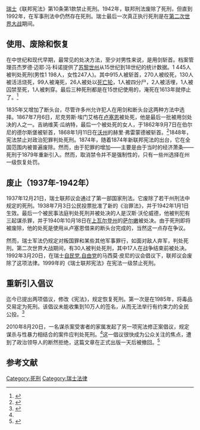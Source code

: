 [[瑞士|瑞士]]《联邦宪法》第10条第1款禁止死刑。1942年，联邦刑法废除了死刑，但直到1992年，在军事刑法中仍然存在死刑。瑞士最后一次真正执行死刑是在[[第二次世界大战|第二次世界大战]]期间。

== 使用、废除和恢复 ==
在中世纪和现代早期，最常见的处决方法，至少对男性来说，是用剑斩首。档案管理员杰罗德·迈耶·冯·科诺提供了[[苏黎世州|苏黎世州]]从15世纪到18世纪的统计数据。1 445人被判处死刑(男性1 198人，女性247人)。其中915人被斩首，270人被绞死，130人被活活烧死，99人被淹死，26人被处以[[死亡轮|死亡轮]]，1人被四分尸，2人被活埋，1人被囚禁至死，1人被刺穿。最后三种死刑都是在15世纪使用的，淹死在1613年就停止了。<ref>{{cite book|last=von Knonau|first=Gerold Meyer|pages=334–335|url=https://books.google.com/books?id=4xRMAAAAYAAJ|title=Der canton Zürich, historisch-geographisch-statistisch geschildert von den ältesten zeiten bis auf die gegenwart: Ein hand- und hausbuch für jedermann, Zweiter Band|year=1846|publisher=Bei Huber und compagnie|location=St.Gallen and Bern}}</ref>

1835年又增加了断头台，尽管许多州允许犯人在用剑和断头台这两种方法中选择。1867年7月6日，尼克劳斯·埃门艾格在[[卢塞恩|卢塞恩]]被处死，他是最后一批被用剑处决的人之一。吉纳维芙·瓜纳特，最后一个被处死的女人，于1862年9月7日在伯尔尼的德尔斯堡被斩首，1868年1月11日在[[沃州|沃州]]的赫里·弗雷蒙德被斩首。<ref>{{Cite web |url=http://www.capitalpunishmentuk.org/eurofem.html |title=存档副本 |access-date=2021-01-03 |archive-date=2020-11-07 |archive-url=https://web.archive.org/web/20201107223741/http://www.capitalpunishmentuk.org/eurofem.html |dead-url=no }}</ref>1848年，宪法禁止对政治犯罪判处死刑。1874年，随着1874年新联邦宪法的出台，它在全国范围内被普遍废除。然而，由于犯罪的增加——主要是由于当时的经济萧条——死刑于1879年重新引入。然而，取消禁令并不是强制性的，只有一些州选择在州一级恢复处罚。

== 废止（1937年-1942年） ==
1937年12月21日，瑞士联邦议会通过了第一部国家刑法。它废除了若干州刑法中规定的死刑。1938年7月3日公民投票批准了新的《治罪法》，并于1942年1月1日生效。最后一个被民事法庭判处死刑并被处决的人是汉斯·沃伦威德，他被判犯有三起谋杀罪，并于1940年10月18日在[[上瓦尔登州|上瓦尔登州]]的[[萨尔嫩|萨尔嫩]]被处决。由于死刑即将被废除，他的处死是使用从卢塞恩借来的断头台完成的，当然这一点存在争议。

然而，瑞士军法仍规定对叛国罪和某些其他军事罪行，如面对敌人弃军，判处死刑。第二次世界大战期间，有30人被判处死刑，其中17人在战争结束前被处决。1992年3月20日，在瑞士[[自民党.自由党|自民党.自由党]]的马西莫·皮尼的议会倡议下，联邦议会废除了这项法律。1999年的《瑞士联邦宪法》在宪法一级禁止死刑。
== 重新引入倡议 ==
迄今已提出两项倡议，修改《宪法》，规定恢复死刑。第一次是在1985年，将毒品交易定为死刑。该倡议未能收集到10万人的签名，从而无法举行有约束力的全民公投。<ref name="swissinfo 24 August 2010">{{cite news|title=Death penalty initiative launched in Switzerland|url=http://www.swissinfo.ch/eng/news_digest/Death_penalty_initiative_launched_in_Switzerland.html?cid=26355138|accessdate=24 August 2010|newspaper=[[swissinfo|swissinfo]]|date=24 August 2010|archive-date=2012-09-30|archive-url=https://web.archive.org/web/20120930101405/http://www.swissinfo.ch/eng/news_digest/Death_penalty_initiative_launched_in_Switzerland.html?cid=26355138|dead-url=no}}</ref>

2010年8月20日，一名谋杀案受害者的家属发起了另一项宪法修正案倡议，规定谋杀与性暴力相结合的案件应判处死刑。<ref name="swissinfo 24 August 2010" />这一倡议很快成为公众关注的焦点，遭到了政治领导人的断然拒绝，这篇文章在正式出版一天后被撤回。<ref name="swissinfo 25 August 2010">{{cite news|title=Death penalty initiative is withdrawn|url=http://www.swissinfo.ch/eng/swiss_news/Death_penalty_initiative_is_withdrawn.html?cid=26670404|accessdate=25 August 2010|newspaper=[[swissinfo|swissinfo]]|date=25 August 2010|archive-date=2014-05-24|archive-url=https://web.archive.org/web/20140524044657/http://www.swissinfo.ch/eng/swiss_news/Death_penalty_initiative_is_withdrawn.html?cid=26670404|dead-url=no}}</ref>
==参考文献==
{{reflist}}
{{歐洲題目|死刑制度}}
[[Category:死刑|Category:死刑]]
[[Category:瑞士法律|Category:瑞士法律]]
